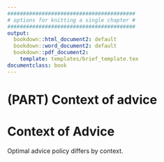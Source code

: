 ```yaml
---
#########################################
# options for knitting a single chapter #
#########################################
output:
  bookdown::html_document2: default
  bookdown::word_document2: default
  bookdown::pdf_document2:
    template: templates/brief_template.tex
documentclass: book
---
```


# (PART) Context of advice {-}
\minitoc <!-- this will include a mini table of contents-->

# Context of Advice {#chapter-context}

<!-- here we present all that mathematical optimum stuff where Soll and Larrik cover the boundary conditions under which averaging is an optimum strategy vs when it is disadvantagenous. 

We also discuss the general tendency to view egocentric discounting as a deviation from a normative strategy. 

We introduce the idea of sensitivity to context, initially in terms of evolutionary adapatation, but also in terms of adaptive behaviour (flexbile response to dynamic environment) as a lead-in for the evolutionary modelling and then behavioural experiments. -->

Optimal advice policy differs by context.
